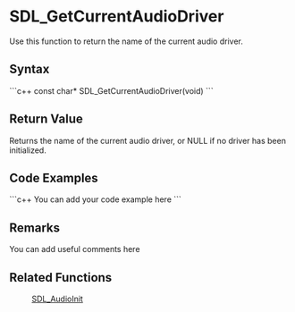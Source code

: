 <!-- pragma section-numbers off -->
<!-- pragma disable-camelcase -->

= SDL_GetCurrentAudioDriver =
Use this function to return the name of the current audio driver.


== Syntax ==
```c++
const char* SDL_GetCurrentAudioDriver(void)
```

== Return Value ==
Returns the name of the current audio driver, or NULL if no driver has been initialized.

== Code Examples ==
```c++
You can add your code example here
```

== Remarks ==
You can add useful comments here

== Related Functions ==
:[[SDL_AudioInit]]
